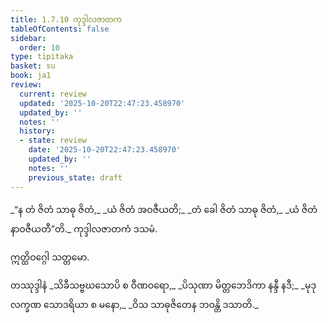```yaml
---
title: 1.7.10 ကုဒ္ဒါလဇာတက
tableOfContents: false
sidebar:
  order: 10
type: tipitaka
basket: su
book: ja1
review:
  current: review
  updated: '2025-10-20T22:47:23.458970'
  updated_by: ''
  notes: ''
  history:
  - state: review
    date: '2025-10-20T22:47:23.458970'
    updated_by: ''
    notes: ''
    previous_state: draft
---
```



<DynamicBreadcrumb />


<ReviewStatus review={frontmatter.review} showDetails={true} />

<HypothesisAnnotation frontmatter={frontmatter} />

<Division number="70" book="ja1" e="ch" v="22" p="16">

<Paragraph number="153" type="verses" book="ja1">
_“န တံ ဇိတံ သာဓု ဇိတံ,_  
_ယံ ဇိတံ အဝဇီယတိ;_  
_တံ ခေါ ဇိတံ သာဓု ဇိတံ,_  
_ယံ ဇိတံ နာဝဇီယတီ”တိ._  


</Paragraph>
</Division>

<Paragraph number="154" type="center" book="ja1">
ကုဒ္ဒါလဇာတကံ ဒသမံ.

  
ဣတ္ထိဝဂ္ဂေါ သတ္တမော.



</Paragraph>

<Paragraph number="155" type="center" book="ja1">
တဿုဒ္ဒါနံ


</Paragraph>

<Paragraph number="156" type="verses" book="ja1">
_သိခီသဗ္ဗဃသောပိ စ ဝီဏဝရော,_  
_ပိသုဏာ မိတ္တဘေဒိကာ နန္ဒီ နဒီ;_  
_မုဒုလက္ခဏ သောဒရိယာ စ မနော,_  
_ဝိသ သာဓုဇိတေန ဘဝန္တိ ဒသာတိ._
</Paragraph>